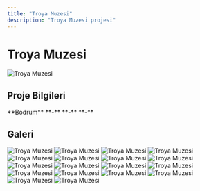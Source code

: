 ```yaml
---
title: "Troya Muzesi"
description: "Troya Muzesi projesi"
---
```


# Troya Muzesi

<Frame>
  <img src="https://res.cloudinary.com/dcc07g3za/image/upload/v1758147756/7.jpg" alt="Troya Muzesi" />
</Frame>

## Proje Bilgileri

<CardGroup cols={2}>
  <Card title="Konum" icon="location-dot">
    **Bodrum**
  </Card>
  <Card title="Yıl" icon="calendar">
    **-**
  </Card>
  <Card title="Tip" icon="building">
    **-**
  </Card>
  <Card title="Durum" icon="check">
    **-**
  </Card>
</CardGroup>

## Galeri

<CardGroup cols={3}>
  <Card>
    <Frame>
      <img src="https://res.cloudinary.com/dcc07g3za/image/upload/v1758147756/7.jpg" alt="Troya Muzesi" />
    </Frame>
  </Card>
  <Card>
    <Frame>
      <img src="https://res.cloudinary.com/dcc07g3za/image/upload/v1758147757/9.jpg" alt="Troya Muzesi" />
    </Frame>
  </Card>
  <Card>
    <Frame>
      <img src="https://res.cloudinary.com/dcc07g3za/image/upload/v1758147758/2.jpg" alt="Troya Muzesi" />
    </Frame>
  </Card>
  <Card>
    <Frame>
      <img src="https://res.cloudinary.com/dcc07g3za/image/upload/v1758147762/plan5.jpg" alt="Troya Muzesi" />
    </Frame>
  </Card>
  <Card>
    <Frame>
      <img src="https://res.cloudinary.com/dcc07g3za/image/upload/v1758147763/4.jpg" alt="Troya Muzesi" />
    </Frame>
  </Card>
  <Card>
    <Frame>
      <img src="https://res.cloudinary.com/dcc07g3za/image/upload/v1758147764/6.jpg" alt="Troya Muzesi" />
    </Frame>
  </Card>
  <Card>
    <Frame>
      <img src="https://res.cloudinary.com/dcc07g3za/image/upload/v1758147767/plan7.jpg" alt="Troya Muzesi" />
    </Frame>
  </Card>
  <Card>
    <Frame>
      <img src="https://res.cloudinary.com/dcc07g3za/image/upload/v1758147767/kapak.jpg" alt="Troya Muzesi" />
    </Frame>
  </Card>
  <Card>
    <Frame>
      <img src="https://res.cloudinary.com/dcc07g3za/image/upload/v1758147770/plan4.jpg" alt="Troya Muzesi" />
    </Frame>
  </Card>
  <Card>
    <Frame>
      <img src="https://res.cloudinary.com/dcc07g3za/image/upload/v1758147771/3.jpg" alt="Troya Muzesi" />
    </Frame>
  </Card>
  <Card>
    <Frame>
      <img src="https://res.cloudinary.com/dcc07g3za/image/upload/v1758147772/10.jpg" alt="Troya Muzesi" />
    </Frame>
  </Card>
  <Card>
    <Frame>
      <img src="https://res.cloudinary.com/dcc07g3za/image/upload/v1758147775/plan2.jpg" alt="Troya Muzesi" />
    </Frame>
  </Card>
  <Card>
    <Frame>
      <img src="https://res.cloudinary.com/dcc07g3za/image/upload/v1758147776/5.jpg" alt="Troya Muzesi" />
    </Frame>
  </Card>
  <Card>
    <Frame>
      <img src="https://res.cloudinary.com/dcc07g3za/image/upload/v1758147779/plan3.jpg" alt="Troya Muzesi" />
    </Frame>
  </Card>
  <Card>
    <Frame>
      <img src="https://res.cloudinary.com/dcc07g3za/image/upload/v1758147780/8.jpg" alt="Troya Muzesi" />
    </Frame>
  </Card>
  <Card>
    <Frame>
      <img src="https://res.cloudinary.com/dcc07g3za/image/upload/v1758147781/1.jpg" alt="Troya Muzesi" />
    </Frame>
  </Card>
  <Card>
    <Frame>
      <img src="https://res.cloudinary.com/dcc07g3za/image/upload/v1758147783/plan6.jpg" alt="Troya Muzesi" />
    </Frame>
  </Card>
  <Card>
    <Frame>
      <img src="https://res.cloudinary.com/dcc07g3za/image/upload/v1758147786/plan1.jpg" alt="Troya Muzesi" />
    </Frame>
  </Card>
</CardGroup>
